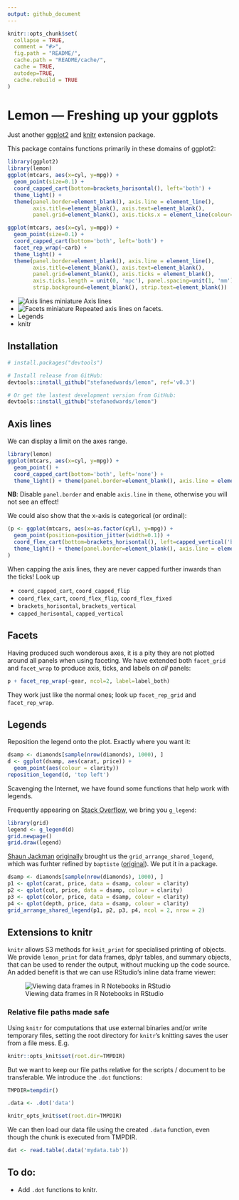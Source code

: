 ```yaml
---
output: github_document
---
```


<!-- README.md is generated from README.Rmd. Please edit that file -->

```r
knitr::opts_chunk$set(
  collapse = TRUE,
  comment = "#>",
  fig.path = "README/",
  cache.path = "README/cache/",
  cache = TRUE,
  autodep=TRUE,
  cache.rebuild = TRUE
)
```

# Lemon --- Freshing up your ggplots

Just another [ggplot2](http://ggplot2.tidyverse.org) and 
[knitr](https://yihui.name/knitr/) extension package.

This package contains functions primarily in these domains of ggplot2:

```r
library(ggplot2)
library(lemon)
ggplot(mtcars, aes(x=cyl, y=mpg)) + 
  geom_point(size=0.1) + 
  coord_capped_cart(bottom=brackets_horisontal(), left='both') +
  theme_light() + 
  theme(panel.border=element_blank(), axis.line = element_line(),
        axis.title=element_blank(), axis.text=element_blank(),
        panel.grid=element_blank(), axis.ticks.x = element_line(colour='black'))
```
```r
ggplot(mtcars, aes(x=cyl, y=mpg)) + 
  geom_point(size=0.1) + 
  coord_capped_cart(bottom='both', left='both') +
  facet_rep_wrap(~carb) +
  theme_light() + 
  theme(panel.border=element_blank(), axis.line = element_line(),
        axis.title=element_blank(), axis.text=element_blank(),
        panel.grid=element_blank(), axis.ticks = element_blank(), 
        axis.ticks.length = unit(0, 'npc'), panel.spacing=unit(1, 'mm'),
        strip.background=element_blank(), strip.text=element_blank())
```

* ![Axis lines miniature](README/domain_axis_lines-1.png) Axis lines
* ![Facets miniature](README/domain_facets-1.png) Repeated axis lines on facets.
* Legends
* knitr

## Installation

```r
# install.packages("devtools")

# Install release from GitHub:
devtools::install_github("stefanedwards/lemon", ref='v0.3')

# Or get the lastest development version from GitHub:
devtools::install_github("stefanedwards/lemon")
```



## Axis lines

We can display a limit on the axes range.
```r
library(lemon)
ggplot(mtcars, aes(x=cyl, y=mpg)) + 
  geom_point() + 
  coord_capped_cart(bottom='both', left='none') +
  theme_light() + theme(panel.border=element_blank(), axis.line = element_line())
```

**NB**: Disable `panel.border` and enable `axis.line` in `theme`, otherwise you will not see an effect!

We could also show that the x-axis is categorical (or ordinal):
```r
(p <- ggplot(mtcars, aes(x=as.factor(cyl), y=mpg)) + 
  geom_point(position=position_jitter(width=0.1)) + 
  coord_flex_cart(bottom=brackets_horisontal(), left=capped_vertical('both')) +
  theme_light() + theme(panel.border=element_blank(), axis.line = element_line())
)
```

When capping the axis lines, they are never capped further inwards than the ticks!
Look up

* `coord_capped_cart`, `coord_capped_flip`
* `coord_flex_cart`, `coord_flex_flip`, `coord_flex_fixed`
* `brackets_horisontal`, `brackets_vertical`
* `capped_horisontal`, `capped_vertical`

## Facets 

Having produced such wonderous axes, it is a pity they are not plotted around 
all panels when using faceting. 
We have extended both `facet_grid` and `facet_wrap` to produce axis, ticks, and 
labels on _all_ panels:

```r
p + facet_rep_wrap(~gear, ncol=2, label=label_both)
```

They work just like the normal ones; look up `facet_rep_grid` and `facet_rep_wrap`.

## Legends

Reposition the legend onto the plot. Exactly where you want it:
```r
dsamp <- diamonds[sample(nrow(diamonds), 1000), ]
d <- ggplot(dsamp, aes(carat, price)) +
  geom_point(aes(colour = clarity))
reposition_legend(d, 'top left')
```

Scavenging the Internet, we have found some functions that help work with 
legends.

Frequently appearing on [Stack Overflow](http://stackoverflow.com), we bring 
you `g_legend`:
```r
library(grid)
legend <- g_legend(d)
grid.newpage()
grid.draw(legend)
```

[Shaun Jackman](http://rpubs.com/sjackman) 
[originally]([http://rpubs.com/sjackman/grid_arrange_shared_legend)
brought us the
`grid_arrange_shared_legend`, which was furhter refined by `baptiste` 
([original](https://github.com/tidyverse/ggplot2/wiki/Share-a-legend-between-two-ggplot2-graphs)).
We put it in a package.

```r
dsamp <- diamonds[sample(nrow(diamonds), 1000), ]
p1 <- qplot(carat, price, data = dsamp, colour = clarity)
p2 <- qplot(cut, price, data = dsamp, colour = clarity)
p3 <- qplot(color, price, data = dsamp, colour = clarity)
p4 <- qplot(depth, price, data = dsamp, colour = clarity)
grid_arrange_shared_legend(p1, p2, p3, p4, ncol = 2, nrow = 2)
```


## Extensions to knitr

`knitr` allows S3 methods for `knit_print` for specialised printing of objects.
We provide `lemon_print` for data frames, dplyr tables, and summary objects, 
that can  be used to render the output, without mucking up the code source.
An added benefit is that we can use RStudio's inline data frame viewer:

![Viewing data frames in R Notebooks in RStudio](vignettes/lemon_print_capture.png)


### Relative file paths made safe

Using `knitr` for computations that use external binaries and/or write temporary
files, setting the root directory for `knitr`'s knitting saves the user from a
file mess. E.g.

```r
knitr::opts_knit$set(root.dir=TMPDIR)
```

But we want to keep our file paths relative for the scripts / document to be 
transferable. We introduce the `.dot` functions:

```r
TMPDIR=tempdir()

.data <- .dot('data')

knitr_opts_knit$set(root.dir=TMPDIR)
```

We can then load our data file using the created `.data` function,
even though the chunk is executed from TMPDIR.

```r
dat <- read.table(.data('mydata.tab'))
```

## To do:

* Add `.dot` functions to knitr.

